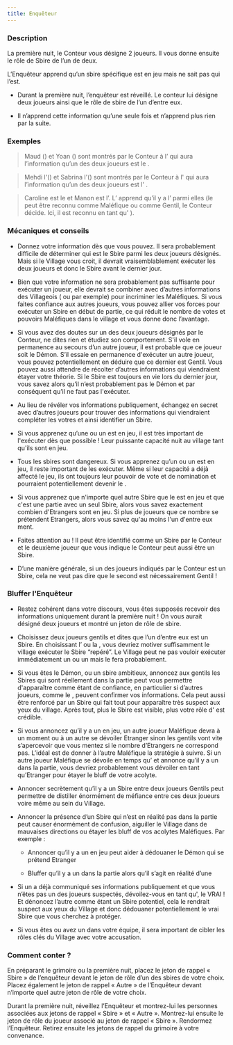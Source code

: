 ```yaml
---
title: Enquêteur
---
```



<Role ENQUETEUR header />

### Description
La première nuit, le Conteur vous désigne 2 joueurs. Il vous donne ensuite le rôle de Sbire de l’un de deux.

L’Enquêteur apprend qu’un sbire spécifique est en jeu mais ne sait pas qui l’est.

-	Durant la première nuit, l’enquêteur est réveillé. Le conteur lui désigne deux joueurs ainsi que le rôle de sbire de l’un d’entre eux.

-	Il n’apprend cette information qu’une seule fois et n’apprend plus rien par la suite.


### Exemples
> Maud (<Role BARON />) et Yoan (<Role MAIRE />) sont montrés par le Conteur à l’<Role ENQUETEUR /> qui aura l’information qu’un des deux joueurs est le <Role BARON />.

> Mehdi l'(<Role ESPION />) et Sabrina l'(<Role EMPOISONNEUR />) sont montrés par le Conteur à  l'<Role ENQUETEUR /> qui aura l’information qu’un des deux joueurs est l' <Role ESPION />.

> Caroline est le <Role RECLUS /> et Manon est l’<Role IMP />. L’<Role ENQUETEUR /> apprend qu’il y a l’<Role EMPOISONNEUR /> parmi elles (le <Role RECLUS /> peut être reconnu comme Maléfique ou comme Gentil, le Conteur décide. Ici, il est reconnu en tant qu' <Role EMPOISONNEUR />).
 
 
### Mécaniques et conseils

- Donnez votre information dès que vous pouvez. Il sera probablement difficile de déterminer qui est le Sbire parmi les deux joueurs désignés. Mais si le Village vous croit, il devrait vraisemblablement exécuter les deux joueurs et donc le Sbire avant le dernier jour.

- Bien que votre information ne sera probablement pas suffisante pour exécuter un joueur, elle devrait se combiner avec d’autres informations des Villageois (<Role EMPATHIQUE /> ou <Role CUISTOT /> par exemple) pour incriminer les Maléfiques. Si vous faites confiance aux autres joueurs, vous pouvez allier vos forces pour exécuter un Sbire en début de partie, ce qui réduit le nombre de votes et pouvoirs Maléfiques dans le village et vous donne donc l’avantage.

- Si vous avez des doutes sur un des deux joueurs désignés par le Conteur, ne dites rien et étudiez son comportement. S'il vole en permanence au secours d’un autre joueur, il est probable que ce joueur soit le Démon. S’il essaie en permanence d'exécuter un autre joueur, vous pouvez potentiellement en déduire que ce dernier est Gentil. Vous pouvez aussi attendre de récolter d’autres informations qui viendraient étayer votre théorie. Si le Sbire est toujours en vie lors du dernier jour, vous savez alors qu’il n’est probablement pas le Démon et par conséquent qu’il ne faut pas l'exécuter.

- Au lieu de révéler vos informations publiquement, échangez en secret avec d’autres joueurs pour trouver des informations qui viendraient compléter les votres et ainsi identifier un Sbire.

- Si vous apprenez qu’une <Role CROQUEUSE_D_HOMMES /> ou un <Role EMPOISONNEUR /> est en jeu, il est très important de l'exécuter dès que possible ! Leur puissante capacité nuit au village tant qu'ils sont en jeu.

- Tous les sbires sont dangereux. Si vous apprenez qu’un <Role BARON /> ou un <Role ESPION /> est en jeu, il reste important de les exécuter. Même si leur capacité a déjà affecté le jeu, ils ont toujours leur pouvoir de vote et de nomination et pourraient potentiellement devenir le <Role IMP />.

- Si vous apprenez que n'importe quel autre Sbire que le <Role BARON /> est en jeu et que c'est une partie avec un seul Sbire, alors vous savez exactement combien d'Etrangers sont en jeu. Si plus de joueurs que ce nombre se prétendent Etrangers, alors vous savez qu'au moins l'un d'entre eux ment.

- Faites attention au <Role RECLUS /> ! Il peut être identifié comme un Sbire par le Conteur et le deuxième joueur que vous indique le Conteur peut aussi être un Sbire.

- D’une manière générale, si un des joueurs indiqués par le Conteur est un Sbire, cela ne veut pas dire que le second est nécessairement Gentil !


### Bluffer l'Enquêteur

- Restez cohérent dans votre discours, vous êtes supposés recevoir des informations uniquement durant la première nuit ! On vous aurait désigné deux joueurs et montré un jeton de rôle de sbire.

- Choisissez deux joueurs gentils et dites que l’un d’entre eux est un Sbire. En choisissant l’<Role EMPOISONNEUR /> ou la <Role CROQUEUSE_D_HOMMES />, vous devriez motiver suffisamment le village exécuter le Sbire “repéré”. Le Village peut ne pas vouloir exécuter immédiatement un <Role BARON /> ou un <Role ESPION /> mais le fera probablement.

- Si vous êtes le Démon, ou un sbire ambitieux, annoncez aux gentils les Sbires qui sont réellement dans la partie peut vous permettre d'apparaître comme étant de confiance, en particulier si d’autres joueurs, comme le <Role CROQUE_MORT />,  peuvent confirmer vos informations. Cela peut aussi être renforcé par un Sbire qui fait tout pour apparaître très suspect aux yeux du village. Après tout, plus le Sbire est visible, plus votre rôle d'<Role ENQUETEUR /> est crédible.

- Si vous annoncez qu’il y a un <Role BARON /> en jeu, un autre joueur Maléfique devra à un moment ou à un autre se dévoiler Etranger sinon les gentils vont vite s’apercevoir que vous mentez si le nombre d’Etrangers ne correspond pas. L’idéal est de donner à l’autre Maléfique la stratégie à suivre. Si un autre joueur Maléfique se dévoile en temps qu’<Role ENQUETEUR /> et annonce qu’il y a un <Role BARON /> dans la partie, vous devriez probablement vous dévoiler en tant qu’Etranger pour étayer le bluff de votre acolyte.

- Annoncer secrètement qu’il y a un Sbire entre deux joueurs Gentils peut permettre de distiller énormément de méfiance entre ces deux joueurs voire même au sein du Village.

- Annoncer la présence d’un Sbire qui n’est en réalité pas dans la partie peut causer énormément de confusion, aiguiller le Village dans de mauvaises directions ou étayer les bluff de vos acolytes Maléfiques. Par exemple :
  
    - Annoncer qu’il y a un <Role BARON /> en jeu peut aider à dédouaner le Démon qui se prétend Etranger
  
    - Bluffer qu’il y a un <Role EMPOISONNEUR /> dans la partie alors qu’il s’agit en réalité d’une <Role CROQUEUSE_D_HOMMES /> 

- Si un <Role ENQUETEUR /> a déjà communiqué ses informations publiquement et que vous n’êtes pas un des joueurs suspectés, dévoilez-vous en tant qu'<Role ENQUETEUR />, le VRAI ! Et dénoncez l’autre <Role ENQUETEUR /> comme étant un Sbire potentiel, cela le rendrait suspect aux yeux du Village et donc dédouaner potentiellement le vrai Sbire que vous cherchez à protéger. 

- Si vous êtes <Role ESPION /> ou avez un <Role ESPION /> dans votre équipe, il sera important de cibler les rôles clés du Village avec votre accusation.

### Comment conter ?

En préparant le grimoire ou la première nuit, placez le jeton de rappel « Sbire » de l’enquêteur devant le jeton de rôle d’un des sbires de votre choix. Placez également le jeton de rappel « Autre » de l’Enquêteur devant n’importe quel autre jeton de rôle de votre choix.

Durant la première nuit, réveillez l’Enquêteur et montrez-lui les personnes associées aux jetons de rappel « Sbire » et « Autre ». Montrez-lui ensuite le jeton de rôle du joueur associé au jeton de rappel « Sbire ». Rendormez l’Enquêteur. Retirez ensuite les jetons de rappel du grimoire à votre convenance.
